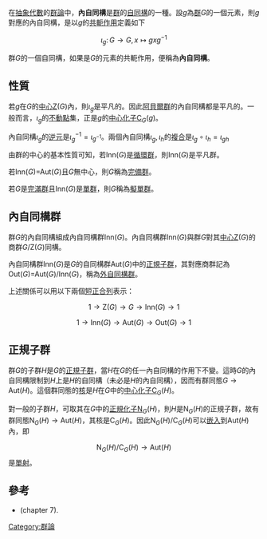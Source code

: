 在[[抽象代數|抽象代數]]的[[群論|群論]]中，'''內自同構'''是[[群|群]]的[[自同構|自同構]]的一種。設''g''為[[群|群]]''G''的一個元素，則''g''對應的內自同構，是以''g''的[[共軛類|共軛作用]]定義如下
:<math>\iota_g\colon G\to G, x\mapsto gxg^{-1}</math>

群''G''的一個自同構，如果是''G''的元素的共軛作用，便稱為'''內自同構'''。

==性質==
若''g''在''G''的[[中心_（群論）|中心]]Z(''G'')內，則<math>\iota_g</math>是平凡的。因此[[阿貝爾群|阿貝爾群]]的內自同構都是平凡的。一般而言，<math>\iota_g</math>的[[不動點|不動點]]集，正是''g''的[[中心化子|中心化子]]C<sub>''G''</sub>(''g'')。

內自同構<math>\iota_g</math>的[[逆元|逆元]]是<math>\iota_g^{-1}=\iota_{g^{-1}}</math>。兩個內自同構<math>\iota_g, \iota_h</math>的[[複合函數|複合]]是<math>\iota_g\circ \iota_h=\iota_{gh}</math>

由群的中心的基本性質可知，若Inn(''G'')是[[循環群|循環群]]，則Inn(''G'')是平凡群。

若Inn(''G'')=Aut(''G'')且''G''無中心，則''G''稱為[[完備群|完備群]]。

若''G''是[[完滿群|完滿群]]且Inn(''G'')是[[單群|單群]]，則''G''稱為[[擬單群|擬單群]]。

==內自同構群==
群''G''的內自同構組成內自同構群Inn(''G'')。內自同構群Inn(''G'')與群''G''對其[[中心_（群論）|中心]]Z(''G'')的商群''G''/Z(''G'')同構。

內自同構群Inn(''G'')是''G''的自同構群Aut(''G'')中的[[正規子群|正規子群]]，其對應商群記為Out(''G'')=Aut(''G'')/Inn(''G'')，稱為[[外自同構群|外自同構群]]。

上述關係可以用以下兩個[[短正合列|短正合列]]表示：
:<math>1\to \mathrm Z(G)\to G\to \mathrm{Inn}(G)\to 1</math>
:<math>1\to \mathrm{Inn}(G)\to \mathrm{Aut}(G)\to \mathrm{Out}(G)\to 1</math>

==正規子群==
群''G''的子群''H''是''G''的[[正規子群|正規子群]]，當''H''在''G''的任一內自同構的作用下不變。這時''G''的內自同構限制到''H''上是''H''的自同構（未必是''H''的內自同構），因而有群同態<math>G\to\mathrm{Aut}(H)</math>。這個群同態的[[核_(代數)|核]]是''H''在''G''中的[[中心化子|中心化子]]C<sub>''G''</sub>(''H'')。

對一般的子群''H''，可取其在''G''中的[[正規化子|正規化子]]N<sub>''G''</sub>(''H'')，則''H''是N<sub>''G''</sub>(''H'')的正規子群，故有群同態<math>\mathrm N_G(H)\to\mathrm{Aut}(H)</math>，其核是C<sub>''G''</sub>(''H'')。因此N<sub>''G''</sub>(''H'')/C<sub>''G''</sub>(''H'')可以[[嵌入_(數學)|嵌入]]到Aut(''H'')內，即
:<math>\mathrm N_G(H)/\mathrm C_G(H)\to \mathrm{Aut}(H)</math>
是[[單射|單射]]。

==參考==
* {{Citation | last1=Rotman | first1=Joseph J. | title=An introduction to the theory of groups | publisher=[[Springer-Verlag|Springer-Verlag]] | location=Berlin, New York | isbn=978-0-387-94285-8 | year=1994}} (chapter 7).

[[Category:群論|Category:群論]]